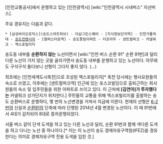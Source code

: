 [인천교통공사]에서 운행하고 있는 [인천광역시] [wiki:"인천광역시 시내버스" 지선버스].

주요 경유지는 다음과 같다.

 * [삼성바이오로직스](송도스마트허브) - 더샵그린스퀘어 - [지식정보단지역] - 인천가톨릭대 - [[송도컨벤시아]] - [캠퍼스타운역] - 송도풍림아파트 - 더프라우 - 센트럴파크 - 커넬워크 - 엑스포빌리지

송도동 내부를 '''순환하지 않는''' 노선이면서 [wiki:"인천 버스 순환 91" 순환 91번]과 달리 다른 노선이 가지 않는 곳을 골라가면서 송도동 내부를 운행하고 있는 노선이다. 아무래도 구석구석 돌다보니 선형이 그다지 좋지 않다. (...)

최초에는 [인천세계도시축전]으로 조성된 엑스포빌리지[* 축전 당시에는 행사요원들의 숙소로 쓰였고, 이후에는 [센트럴파크역] 인근에 있는 포스코빌딩으로 출퇴근하는 회사원들의 숙소 및 입주민들을 위한 아파트로 쓰이고 있다. 이 근처에 '''[김연아]가 투자했다는''' 커넬워크 상가단지가 위치한다.] 주민들의 교통을 위해 엑스포빌리지를 출발하는 송도 순환버스로 운행하다, 몇 번의 노선변경을 거쳐서 지금에 이른다. 현재의 선형은 [[인천 버스 6-2|6-2]]번의 신설과 [[인천 버스 순환 91|순환91]]의 단축에 따라 단행된 2014년 4월 변경된 노선이다. 이 때 91번에서 4대가 감차되어 8대로 증차운행되었다.

서울 버스 같이 단색 도색을 하고 있는 다른 노선과 달리, 순환 91번과 함께 색다른 도색을 하고 다니는 노선 중 하나이다.[* 이는 이 노선이 송도 경제자유구역청(IFEZ)을 경유한다는 의미로 경제자유구역 전용 도색을 입힌 것.]
